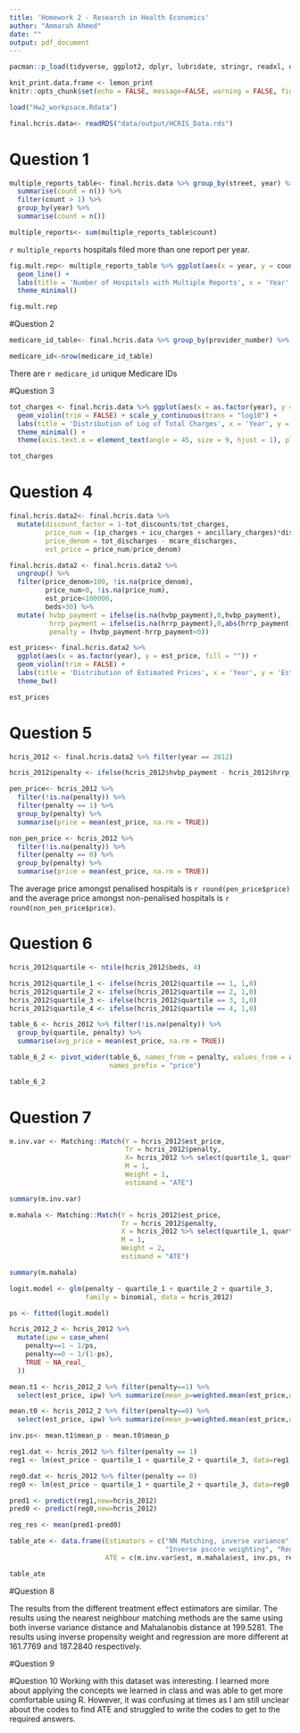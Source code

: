 ```yaml
---
title: 'Homework 2 - Research in Health Economics'
author: "Ammarah Ahmed"
date: ""
output: pdf_document 
---
```


```r
pacman::p_load(tidyverse, ggplot2, dplyr, lubridate, stringr, readxl, data.table, gdata, readr,scales, kableExtra, lemon, imputeTS)
```

```r
knit_print.data.frame <- lemon_print
knitr::opts_chunk$set(echo = FALSE, message=FALSE, warning = FALSE, fig.width = 16/2, fig.height = 9/2, tidy.opts=list(width.cutoff=60), tidy=TRUE)
```

```r
load("Hw2_workpsace.Rdata")
```

```r
final.hcris.data<- readRDS("data/output/HCRIS_Data.rds")
```

# Question 1 

```r
multiple_reports_table<- final.hcris.data %>% group_by(street, year) %>% 
  summarise(count = n()) %>%
  filter(count > 1) %>% 
  group_by(year) %>% 
  summarise(count = n())
```

```r
multiple_reports<- sum(multiple_reports_table$count)
```

`r multiple_reports` hospitals filed more than one report per year. 

```r
fig.mult.rep<- multiple_reports_table %>% ggplot(aes(x = year, y = count)) +
  geom_line() + 
  labs(title = 'Number of Hospitals with Multiple Reports', x = 'Year', y = 'Number of hospitals') +
  theme_minimal()
```

```r
fig.mult.rep
```

#Question 2

```r
medicare_id_table<- final.hcris.data %>% group_by(provider_number) %>% count() 
```
```r
medicare_id<-nrow(medicare_id_table)
```

There are `r medicare_id` unique Medicare IDs

#Question 3

```r
tot_charges <- final.hcris.data %>% ggplot(aes(x = as.factor(year), y = tot_charges, fill = "")) +
  geom_violin(trim = FALSE) + scale_y_continuous(trans = "log10") +
  labs(title = 'Distribution of Log of Total Charges', x = 'Year', y = 'Log of Total Charges') +
  theme_minimal() + 
  theme(axis.text.x = element_text(angle = 45, size = 9, hjust = 1), plot.title = element_text(hjust = 0.5))
```

```r
tot_charges
```

# Question 4

```r
final.hcris.data2<- final.hcris.data %>%
  mutate(discount_factor = 1-tot_discounts/tot_charges,
         price_num = (ip_charges + icu_charges + ancillary_charges)*discount_factor - tot_mcare_payment,
         price_denom = tot_discharges - mcare_discharges,
         est_price = price_num/price_denom)
```
```r
final.hcris.data2 <- final.hcris.data2 %>%
  ungroup() %>% 
  filter(price_denom>100, !is.na(price_denom), 
         price_num>0, !is.na(price_num),
         est_price<100000, 
         beds>30) %>%
  mutate( hvbp_payment = ifelse(is.na(hvbp_payment),0,hvbp_payment),
          hrrp_payment = ifelse(is.na(hrrp_payment),0,abs(hrrp_payment)),
          penalty = (hvbp_payment-hrrp_payment<0))
```

```r
est_prices<- final.hcris.data2 %>% 
  ggplot(aes(x = as.factor(year), y = est_price, fill = "")) +
  geom_violin(trim = FALSE) + 
  labs(title = 'Distribution of Estimated Prices', x = 'Year', y = 'Estimated Prices') +
  theme_bw()
```

```r
est_prices
```

# Question 5

```r
hcris_2012 <- final.hcris.data2 %>% filter(year == 2012)
```
```r
hcris_2012$penalty <- ifelse(hcris_2012$hvbp_payment - hcris_2012$hrrp_payment < 0, 1,0) 
```
```r
pen_price<- hcris_2012 %>%
  filter(!is.na(penalty)) %>% 
  filter(penalty == 1) %>%
  group_by(penalty) %>% 
  summarise(price = mean(est_price, na.rm = TRUE))
```
```r
non_pen_price <- hcris_2012 %>%
  filter(!is.na(penalty)) %>% 
  filter(penalty == 0) %>%
  group_by(penalty) %>% 
  summarise(price = mean(est_price, na.rm = TRUE))
```

The average price amongst penalised hospitals is `r round(pen_price$price)` and the average price amongst non-penalised hospitals is `r round(non_pen_price$price)`.


# Question 6 

```r
hcris_2012$quartile <- ntile(hcris_2012$beds, 4)
```
```r
hcris_2012$quartile_1 <- ifelse(hcris_2012$quartile == 1, 1,0)
hcris_2012$quartile_2 <- ifelse(hcris_2012$quartile == 2, 1,0)
hcris_2012$quartile_3 <- ifelse(hcris_2012$quartile == 3, 1,0)
hcris_2012$quartile_4 <- ifelse(hcris_2012$quartile == 4, 1,0)
```

```r
table_6 <- hcris_2012 %>% filter(!is.na(penalty)) %>%
  group_by(quartile, penalty) %>%
  summarise(avg_price = mean(est_price, na.rm = TRUE))

```
```r
table_6_2 <- pivot_wider(table_6, names_from = penalty, values_from = avg_price, 
                         names_prefix = "price")
```


```r
table_6_2
```

# Question 7

```r
m.inv.var <- Matching::Match(Y = hcris_2012$est_price,
                             Tr = hcris_2012$penalty,
                             X= hcris_2012 %>% select(quartile_1, quartile_2, quartile_3),
                             M = 1,
                             Weight = 1,
                             estimand = "ATE")
```
```r
summary(m.inv.var)
```

```r
m.mahala <- Matching::Match(Y = hcris_2012$est_price, 
                            Tr = hcris_2012$penalty,
                            X = hcris_2012 %>% select(quartile_1, quartile_2, quartile_3),
                            M = 1,
                            Weight = 2,
                            estimand = "ATE")
```
```r
summary(m.mahala)
```

```r
logit.model <- glm(penalty ~ quartile_1 + quartile_2 + quartile_3,
                   family = binomial, data = hcris_2012)

ps <- fitted(logit.model)
```
```r
hcris_2012_2 <- hcris_2012 %>%
  mutate(ipw = case_when(
    penalty==1 ~ 1/ps,
    penalty==0 ~ 1/(1-ps),
    TRUE ~ NA_real_
  ))
```
```r
mean.t1 <- hcris_2012_2 %>% filter(penalty==1) %>%
  select(est_price, ipw) %>% summarize(mean_p=weighted.mean(est_price,w=ipw))
```
```r
mean.t0 <- hcris_2012_2 %>% filter(penalty==0) %>%
  select(est_price, ipw) %>% summarize(mean_p=weighted.mean(est_price,w=ipw))
```
```r
inv.ps<- mean.t1$mean_p - mean.t0$mean_p
```

```r
reg1.dat <- hcris_2012 %>% filter(penalty == 1)
reg1 <- lm(est_price ~ quartile_1 + quartile_2 + quartile_3, data=reg1.dat)
```
```r
reg0.dat <- hcris_2012 %>% filter(penalty == 0)
reg0 <- lm(est_price ~ quartile_1 + quartile_2 + quartile_3, data=reg0.dat)
```
```r
pred1 <- predict(reg1,new=hcris_2012)
pred0 <- predict(reg0,new=hcris_2012)
```
```r
reg_res <- mean(pred1-pred0)
```

```r
table_ate <- data.frame(Estimators = c("NN Matching, inverse variance", "NN Matching, mahalanobis",
                                       "Inverse pscore weighting", "Regression"),
                        ATE = c(m.inv.var$est, m.mahala$est, inv.ps, reg_res))
```
```r
table_ate
```
 

#Question 8

The results from the different treatment effect estimators are similar. The results using the nearest neighbour matching methods are the same using both inverse variance distance and Mahalanobis distance at 199.5281. The results using inverse propensity weight and regression are more different at 161.7769 and 187.2840 respectively.  

#Question 9



#Question 10
Working with this dataset was interesting. I learned more about applying the concepts we learned in class and was able to get more comfortable using R. However, it was confusing at times as I am still unclear about the codes to find ATE and struggled to write the codes to get to the required answers.

